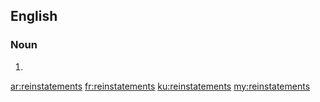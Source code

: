 ==English==

===Noun===
{{head|en|plural}}

# {{plural of|reinstatement|lang=en}}

[[ar:reinstatements]]
[[fr:reinstatements]]
[[ku:reinstatements]]
[[my:reinstatements]]